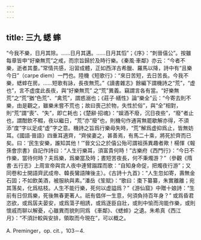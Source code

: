 ```yaml
---
---
---
```

title: 三九 蟋 蟀
---




“今我不樂，日月其除。……日月其邁。……日月其慆”；《序》：“刺晉僖公”。按雖每章皆申“好樂無荒”之戒，而宗旨歸於及時行樂。《秦風·車鄰》亦云：“今者不樂，逝者其耋。”常情共感，沿習成體，正如西洋古希臘、羅馬以降，詩中有“且樂今日”（carpe diem）一門也。陸機《短歌行》：“來日苦短，去日苦長。今我不樂，蟋蟀在房。……短歌有詠，長夜無荒。”《讀書雜志》餘編下謂機詩之“荒”，“虚也”，言不虚度此長夜，與“好樂無荒” 之“荒”異義。竊謂言各有當。“好樂無荒”之“荒”猶“色荒”、“禽荒”，謂惑溺也；《莊子·繕性》論“樂全”云：“今寄去則不樂，由是觀之，雖樂未嘗不荒也；故曰喪己於物，失性於俗”，與“全”相對，則“荒”謂“喪”、“失”，即亡耗也；《楚辭·招魂》：“娱酒不廢，沉日夜些”，“廢”者止也，謂酣飲不輟，夜以繼日，“荒”亦“廢”也，則機句作通宵無罷歇解亦得，不須添“度”字以足成“虚”字之意。機詩之旨爲行樂毋失時，“荒”解爲虚抑爲止，皆無妨耳。《國語·晉語》四重耳適齊，“齊侯妻之，甚善焉，有馬二十乘，將死於齊而已矣。曰：‘民生安樂，誰知其他！’”晉文公之於僖公殆可謂祖孫異趣者歟！楊惲《報孫會宗書》自記作詩曰：“人生行樂耳，須富貴何時！”古樂府《西門行》：“今日不作樂，當待何時？夫爲樂，爲樂當及時；晝短苦夜長，何不秉燭游？”（參觀《隋書·五行志》上周宣帝與宫人夜中連臂蹋蹀而歌：“自知身命促，把燭夜行游”；又同卷和士開語齊武成帝、韓長鸞語陳後主）。《古詩十九首》：“人生忽如寄，壽無金石固；不如飲美酒，被服紈與素。”潘岳《笙賦》：“歌曰：棗下纂纂，朱實離離；宛其落矣，化爲枯枝。人生不能行樂，死何以虚謚爲？”《游仙窟》中贈十娘詩：“生前有日但爲樂，死後無春更著人。祇有倡佯一生意，何須負持百年身？” 或爲昏君恣欲，或爲孱夫晏安，或爲蕩子相誘，或爲逐臣自壯，或則中愉而洵能作樂，或則懷戚而聊以解憂，心雖異而貌則同爲 《車鄰》、《蟋蟀》之遺。朱希真《西江月》：“不須計較與安排，領取而今現在”，可以概之。

A. Preminger，op. cit.，103－4.